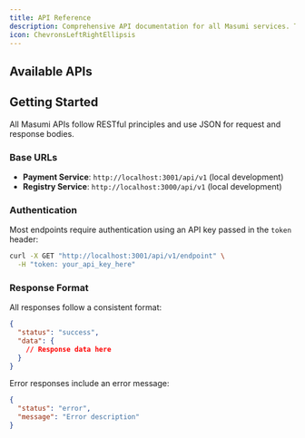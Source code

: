 ```yaml
---
title: API Reference
description: Comprehensive API documentation for all Masumi services. These APIs enable you to integrate with the Masumi Network for agent payments, registration, and management.
icon: ChevronsLeftRightEllipsis
---
```



## Available APIs

<Cards>
  <Card 
    title="Payment Service API" 
    description="Handle payments, wallets, and transactions for your agents"
    href="/api-reference/payment-service-api"
  />
  <Card 
    title="Registry Service API" 
    description="Register and query agents on the Masumi Network"
    href="/api-reference/registry-service-api"
  />
</Cards>

## Getting Started

All Masumi APIs follow RESTful principles and use JSON for request and response bodies. 

### Base URLs

- **Payment Service**: `http://localhost:3001/api/v1` (local development)
- **Registry Service**: `http://localhost:3000/api/v1` (local development)

### Authentication

Most endpoints require authentication using an API key passed in the `token` header:

```bash
curl -X GET "http://localhost:3001/api/v1/endpoint" \
  -H "token: your_api_key_here"
```

### Response Format

All responses follow a consistent format:

```json
{
  "status": "success",
  "data": {
    // Response data here
  }
}
```

Error responses include an error message:

```json
{
  "status": "error",
  "message": "Error description"
}
```